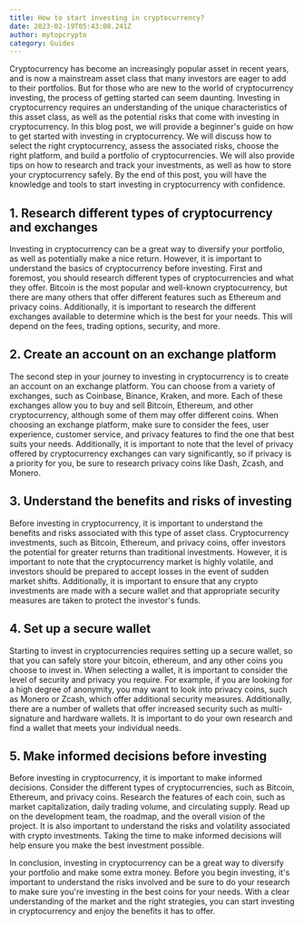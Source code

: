 ```yaml
---
title: How to start investing in cryptocurrency?
date: 2023-02-19T05:43:08.241Z
author: mytopcrypto
category: Guides
---
```

Cryptocurrency has become an increasingly popular asset in recent years, and is now a mainstream asset class that many investors are eager to add to their portfolios. But for those who are new to the world of cryptocurrency investing, the process of getting started can seem daunting. Investing in cryptocurrency requires an understanding of the unique characteristics of this asset class, as well as the potential risks that come with investing in cryptocurrency. In this blog post, we will provide a beginner's guide on how to get started with investing in cryptocurrency. We will discuss how to select the right cryptocurrency, assess the associated risks, choose the right platform, and build a portfolio of cryptocurrencies. We will also provide tips on how to research and track your investments, as well as how to store your cryptocurrency safely. By the end of this post, you will have the knowledge and tools to start investing in cryptocurrency with confidence.

## 1. Research different types of cryptocurrency and exchanges

Investing in cryptocurrency can be a great way to diversify your portfolio, as well as potentially make a nice return. However, it is important to understand the basics of cryptocurrency before investing. First and foremost, you should research different types of cryptocurrencies and what they offer. Bitcoin is the most popular and well-known cryptocurrency, but there are many others that offer different features such as Ethereum and privacy coins. Additionally, it is important to research the different exchanges available to determine which is the best for your needs. This will depend on the fees, trading options, security, and more.

## 2. Create an account on an exchange platform

The second step in your journey to investing in cryptocurrency is to create an account on an exchange platform. You can choose from a variety of exchanges, such as Coinbase, Binance, Kraken, and more. Each of these exchanges allow you to buy and sell Bitcoin, Ethereum, and other cryptocurrency, although some of them may offer different coins. When choosing an exchange platform, make sure to consider the fees, user experience, customer service, and privacy features to find the one that best suits your needs. Additionally, it is important to note that the level of privacy offered by cryptocurrency exchanges can vary significantly, so if privacy is a priority for you, be sure to research privacy coins like Dash, Zcash, and Monero.

## 3. Understand the benefits and risks of investing

Before investing in cryptocurrency, it is important to understand the benefits and risks associated with this type of asset class. Cryptocurrency investments, such as Bitcoin, Ethereum, and privacy coins, offer investors the potential for greater returns than traditional investments. However, it is important to note that the cryptocurrency market is highly volatile, and investors should be prepared to accept losses in the event of sudden market shifts. Additionally, it is important to ensure that any crypto investments are made with a secure wallet and that appropriate security measures are taken to protect the investor's funds.

## 4. Set up a secure wallet

Starting to invest in cryptocurrencies requires setting up a secure wallet, so that you can safely store your bitcoin, ethereum, and any other coins you choose to invest in. When selecting a wallet, it is important to consider the level of security and privacy you require. For example, if you are looking for a high degree of anonymity, you may want to look into privacy coins, such as Monero or Zcash, which offer additional security measures. Additionally, there are a number of wallets that offer increased security such as multi-signature and hardware wallets. It is important to do your own research and find a wallet that meets your individual needs.

## 5. Make informed decisions before investing

Before investing in cryptocurrency, it is important to make informed decisions. Consider the different types of cryptocurrencies, such as Bitcoin, Ethereum, and privacy coins. Research the features of each coin, such as market capitalization, daily trading volume, and circulating supply. Read up on the development team, the roadmap, and the overall vision of the project. It is also important to understand the risks and volatility associated with crypto investments. Taking the time to make informed decisions will help ensure you make the best investment possible.

In conclusion, investing in cryptocurrency can be a great way to diversify your portfolio and make some extra money. Before you begin investing, it's important to understand the risks involved and be sure to do your research to make sure you're investing in the best coins for your needs. With a clear understanding of the market and the right strategies, you can start investing in cryptocurrency and enjoy the benefits it has to offer.